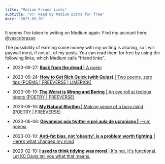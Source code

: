 ```yaml
---
title: "Medium Friend Links"
subtitle: "Or: Read my Medium posts for free"
date: "2023-09-26"
---
```


It seems I've taken to writing on Medium again. Find my account here: [\@vascobrazao](https://medium.com/@vascobrazao)

The possibility of earning some money with my writing is alluring, so I will paywall most, if not all, of my posts. You can read them for free by using the following links, which Medium calls "friend links".

-   2023-09-27: [**Back from the dread \|** A poem](https://medium.com/scuzzbucket/back-from-the-dread-6c7d496132a0?sk=6d5889f259f8b19a67b17309322f6e5b)

-   2023-09-24: [**How to Get Rich Quick (with Quips)** \| Two poems, zero tips (POEMS \| FREEVERSE \| LIMERICK)](https://medium.com/the-bouncin-and-behavin-poetry-society/how-to-get-rich-quick-with-quips-d4dfc4c93e94?sk=a3ed6ccd3188ef3bda473a27f5b78833)

-   2023-09-19: [**The Worst is Wrong and Boring** \| An eye roll at tedious bigots (POETRY \| FREEVERSE)](https://medium.com/the-bouncin-and-behavin-poetry-society/the-worst-is-wrong-and-boring-e0e581ef69c3?sk=cd3f4438608bfd155280f92251f2e18c)

-   2023-09-16: [**My Natural Rhythm** \| Making sense of a busy mind (POETRY \| FREEVERSE)](https://medium.com/the-bouncin-and-behavin-poetry-society/my-natural-rhythm-1224486a7dac?sk=a7e4c43beae9543a69bcee2383de0ea9)

-   2023-06-08: [**Devaneios pós twitter e pré aula de ucraniano \|** ---um poema](https://medium.com/@vascobrazao/devaneios-p%C3%B3s-twitter-e-pr%C3%A9-aula-de-ucraniano-62a431d4bbcf?sk=3efc06607c2f042c10a6683c3aac5523)

-   2023-03-10: [**Anti-fat bias, not 'obesity', is a problem worth fighting** \| Here's what changed my mind](https://medium.com/@vascobrazao/anti-fat-bias-not-obesity-is-a-problem-worth-fighting-10edb355b63d?sk=133baf62555b9a4e6e9f30bad8154a79)

-   2023-02-10: [**I used to think tidying was moral** \| It\'s not. It\'s functional. Let KC Davis tell you what that means.](https://medium.com/@vascobrazao/i-used-to-think-tidying-was-moral-773299d102d8?sk=9697fdcf4c56eeb82e3961afb0f60753)
